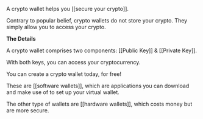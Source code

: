 A crypto wallet helps you [[secure your crypto]].

Contrary to popular belief, crypto wallets do not store your crypto. They simply allow you to access your crypto.

**The Details**

A crypto wallet comprises two components: [[Public Key]] & [[Private Key]].

With both keys, you can access your cryptocurrency.

You can create a crypto wallet today, for free!

These are [[software wallets]], which are applications you can download and make use of to set up your virtual wallet.

The other type of wallets are [[hardware wallets]], which costs money but are more secure.
